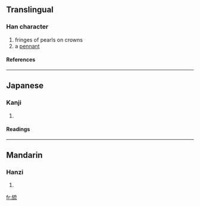 ==Translingual==
===Han character===
{{Han char|rn=70|rad=方|as=07|sn=11|four=|canj=卜尸卜戈山 (YSYIU)}}
# fringes of pearls on crowns
# a [[pennant]]
====References====
{{Han ref|kx=0483.120|dkj=13651|dj=0845.080|hdz=32182.020|uh=65C8|ud=26056}}
----
==Japanese==
===Kanji===
{{ja-kanji|grade=|rs=方07}}
# {{defn|Japanese}} 
====Readings====
{{ja-readings|on=[[りゅう]] (ryū)|kun=[[はたあし]] (hataashi)}}
----
==Mandarin==
===Hanzi===
{{cmn-hanzi|pin=[[liú]] ([[liu2]])|wg=liu<sup>2</sup>}}
# {{defn|Mandarin}}

[[fr:旈]]